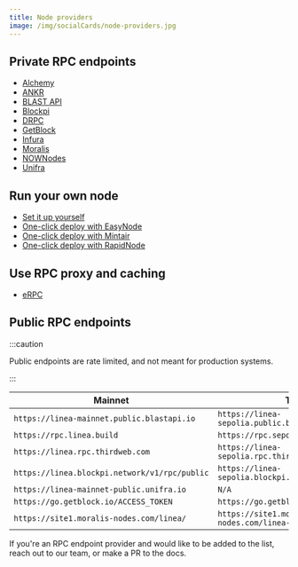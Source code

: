 ```yaml
---
title: Node providers
image: /img/socialCards/node-providers.jpg
---
```


## Private RPC endpoints

- [Alchemy](https://www.alchemy.com/)
- [ANKR](https://www.ankr.com/rpc/)
- [BLAST API](https://blastapi.io/)
- [Blockpi](https://blockpi.io/)
- [DRPC](https://drpc.org/)
- [GetBlock](https://getblock.io/)
- [Infura](https://www.infura.io/)
- [Moralis](https://moralis.io/nodes/)
- [NOWNodes](https://nownodes.io/nodes)
- [Unifra](https://unifra.io/)

## Run your own node

- [Set it up yourself](../guides/run-a-node)
- [One-click deploy with EasyNode](https://app.easy-node.xyz/)
- [One-click deploy with Mintair](https://mintair.xyz/)
- [One-click deploy with RapidNode](https://rapidnode.xyz)

## Use RPC proxy and caching
- [eRPC](./erpc.md)

## Public RPC endpoints

:::caution

Public endpoints are rate limited, and not meant for production systems.

:::

| Mainnet                                       | Testnet                                              |
|-----------------------------------------------|------------------------------------------------------|
| `https://linea-mainnet.public.blastapi.io`    | `https://linea-sepolia.public.blastapi.io`           |
| `https://rpc.linea.build`                     | `https://rpc.sepolia.linea.build`                    |
| `https://linea.rpc.thirdweb.com`              | `https://linea-sepolia.rpc.thirdweb.com`             |
| `https://linea.blockpi.network/v1/rpc/public` | `https://linea-sepolia.blockpi.network/v1/rpc/public`|
| `https://linea-mainnet-public.unifra.io`      | `N/A`                                                |
| `https://go.getblock.io/ACCESS_TOKEN`         | `https://go.getblock.io/ACCESS_TOKEN`                |
| `https://site1.moralis-nodes.com/linea/`      | `https://site1.moralis-nodes.com/linea-sepolia/`     |

If you're an RPC endpoint provider and would like to be added to the list, reach out to our team, 
or make a PR to the docs.
